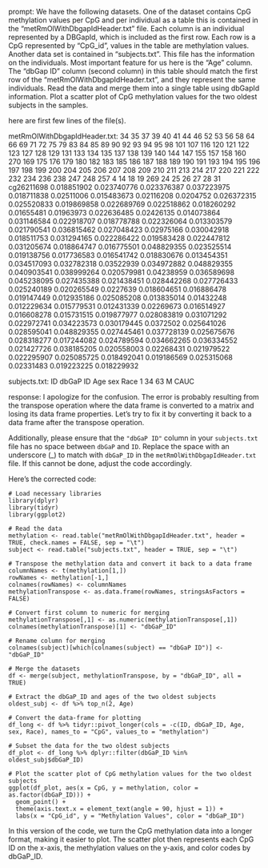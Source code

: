 prompt:
We have the following datasets. One of the dataset contains CpG methylation values per CpG and per individual as a table this is contained in the “metRmOlWithDbgapIdHeader.txt” file. Each column is an individual represented by a DBGapId, which is included as the first row. Each row is a CpG represented by "CpG_id", values in the table are methylation values. Another data set is contained in “subjects.txt”. This file has the information on the individuals. Most important feature for us here is the "Age" column. The "dbGap ID" column (second column) in this table should match the first row of the "metRmOlWithDbgapIdHeader.txt", and they represent the same individuals. Read the data and merge them into a single table using dbGapId information. Plot a scatter plot of CpG methylation values for the two oldest subjects in the samples.

here are first few lines of the file(s).

metRmOlWithDbgapIdHeader.txt:
	34	35	37	39	40	41	44	46	52	53	56	58	64	66	69	71	72	75	79	83	84	85	89	90	92	93	94	95	98	101	107	116	120	121	122	123	127	128	129	131	133	134	135	137	138	139	140	144	147	155	157	158	160	270	169	175	176	179	180	182	183	185	186	187	188	189	190	191	193	194	195	196	197	198	199	200	204	205	206	207	208	209	210	211	213	214	217	220	221	222	232	234	236	238	247	248	257	4	14	18	19	269	24	25	26	27	28	31
cg26211698	0.018851902	0.023740776	0.023376387	0.037223975	0.018711838	0.02511006	0.015483673	0.02116208	0.0204752	0.026372315	0.025520833	0.019869858	0.022689769	0.022518862	0.018260292	0.01655481	0.01963973	0.022636485	0.02426135	0.014073864	0.031146584	0.022918707	0.018778788	0.022326064	0.013303579	0.021790541	0.036815462	0.027048423	0.02975166	0.030042918	0.018511753	0.031294165	0.022286422	0.019583428	0.022447812	0.031205674	0.018864747	0.016775501	0.048829355	0.023525514	0.019138756	0.017736583	0.016541742	0.018830676	0.013454351	0.034517093	0.032782318	0.03522939	0.034972882	0.048829355	0.040903541	0.038999264	0.020579981	0.04238959	0.036589698	0.045238095	0.027435388	0.021438451	0.028442268	0.027726433	0.025240189	0.020265549	0.0227639	0.018604651	0.016886478	0.019147449	0.012935186	0.025085208	0.013835014	0.01432248	0.012229634	0.015779531	0.012431339	0.02269673	0.016514927	0.016608278	0.015731515	0.019877977	0.028083819	0.031071292	0.022972741	0.034223573	0.030179445	0.0372502	0.025641026	0.028595041	0.048829355	0.027445461	0.037728139	0.025675676	0.028318277	0.017244082	0.024789594	0.034662265	0.036334552	0.021427726	0.038185205	0.020558003	0.02268431	0.021979522	0.022295907	0.025085725	0.018492041	0.019186569	0.025315068	0.02331483	0.019223225	0.018229932


subjects.txt:
ID	dbGaP ID	Age	sex	Race
1	34	63	M	CAUC


response:
I apologize for the confusion. The error is probably resulting from the transpose operation where the data frame is converted to a matrix and losing its data frame properties. Let's try to fix it by converting it back to a data frame after the transpose operation.

Additionally, please ensure that the `"dbGaP ID"` column in your `subjects.txt` file has no space between `dbGaP` and `ID`. Replace the space with an underscore (_) to match with `dbGaP_ID` in the `metRmOlWithDbgapIdHeader.txt` file. If this cannot be done, adjust the code accordingly.

Here's the corrected code:

```
# Load necessary libraries
library(dplyr)
library(tidyr)
library(ggplot2)

# Read the data
methylation <- read.table("metRmOlWithDbgapIdHeader.txt", header = TRUE, check.names = FALSE, sep = "\t")
subject <- read.table("subjects.txt", header = TRUE, sep = "\t")

# Transpose the methylation data and convert it back to a data frame
columnNames <- t(methylation[1,])
rowNames <- methylation[-1,]
colnames(rowNames) <- columnNames
methylationTranspose <- as.data.frame(rowNames, stringsAsFactors = FALSE)

# Convert first column to numeric for merging
methylationTranspose[,1] <- as.numeric(methylationTranspose[,1])
colnames(methylationTranspose)[1] <- "dbGaP_ID"

# Rename column for merging
colnames(subject)[which(colnames(subject) == "dbGaP ID")] <- "dbGaP_ID"

# Merge the datasets
df <- merge(subject, methylationTranspose, by = "dbGaP_ID", all = TRUE)

# Extract the dbGaP_ID and ages of the two oldest subjects
oldest_subj <- df %>% top_n(2, Age)

# Convert the data-frame for plotting
df_long <- df %>% tidyr::pivot_longer(cols = -c(ID, dbGaP_ID, Age, sex, Race), names_to = "CpG", values_to = "methylation")

# Subset the data for the two oldest subjects
df_plot <- df_long %>% dplyr::filter(dbGaP_ID %in% oldest_subj$dbGaP_ID)

# Plot the scatter plot of CpG methylation values for the two oldest subjects
ggplot(df_plot, aes(x = CpG, y = methylation, color = as.factor(dbGaP_ID))) + 
  geom_point() +
  theme(axis.text.x = element_text(angle = 90, hjust = 1)) +
  labs(x = "CpG_id", y = "Methylation Values", color = "dbGaP_ID")
```

In this version of the code, we turn the CpG methylation data into a longer format, making it easier to plot. The scatter plot then represents each CpG ID on the x-axis, the methylation values on the y-axis, and color codes by dbGaP_ID.

